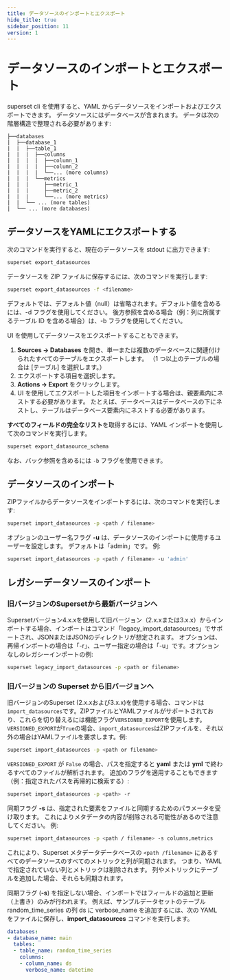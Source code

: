 ```yaml
---
title: データソースのインポートとエクスポート
hide_title: true
sidebar_position: 11
version: 1
---
```


# データソースのインポートとエクスポート

superset cli を使用すると、YAML からデータソースをインポートおよびエクスポートできます。
データソースにはデータベースが含まれます。
データは次の階層構造で整理される必要があります:

```text
├──databases
|  ├──database_1
|  |  ├──table_1
|  |  |  ├──columns
|  |  |  |  ├──column_1
|  |  |  |  ├──column_2
|  |  |  |  └──... (more columns)
|  |  |  └──metrics
|  |  |     ├──metric_1
|  |  |     ├──metric_2
|  |  |     └──... (more metrics)
|  |  └── ... (more tables)
|  └── ... (more databases)
```

## データソースをYAMLにエクスポートする

次のコマンドを実行すると、現在のデータソースを stdout に出力できます:

```bash
superset export_datasources
```

データソースを ZIP ファイルに保存するには、次のコマンドを実行します:

```bash
superset export_datasources -f <filename>
```

デフォルトでは、デフォルト値（null）は省略されます。デフォルト値を含めるには、-d フラグを使用してください。
後方参照を含める場合（例：列に所属するテーブル ID を含める場合）は、-b フラグを使用してください。

UI を使用してデータソースをエクスポートすることもできます。

1. **Sources -> Databases** を開き、単一または複数のデータベースに関連付けられたすべてのテーブルをエクスポートします。
   （1 つ以上のテーブルの場合は [テーブル] を選択します。）
2. エクスポートする項目を選択します。
3. **Actions -> Export** をクリックします。
4. UI を使用してエクスポートした項目をインポートする場合は、親要素内にネストする必要があります。
  たとえば、データベースはデータベースの下にネストし、テーブルはデータベース要素内にネストする必要があります。

**すべてのフィールドの完全なリスト**を取得するには、YAML インポートを使用して次のコマンドを実行します。

```bash
superset export_datasource_schema
```

なお、バック参照を含めるには `-b` フラグを使用できます。

## データソースのインポート

ZIPファイルからデータソースをインポートするには、次のコマンドを実行します:

```bash
superset import_datasources -p <path / filename>
```

オプションのユーザー名フラグ **-u** は、データソースのインポートに使用するユーザーを設定します。
デフォルトは「admin」です。
例:

```bash
superset import_datasources -p <path / filename> -u 'admin'
```

## レガシーデータソースのインポート

### 旧バージョンのSupersetから最新バージョンへ

Supersetバージョン4.x.xを使用して旧バージョン（2.x.xまたは3.x.x）からインポートする場合、インポートはコマンド「legacy_import_datasources」でサポートされ、JSONまたはJSONのディレクトリが想定されます。
オプションは、再帰インポートの場合は「-r」、ユーザー指定の場合は「-u」です。オプションなしのレガシーインポートの例:

```bash
superset legacy_import_datasources -p <path or filename>
```

### 旧バージョンの Superset から旧バージョンへ

旧バージョンのSuperset (2.x.xおよび3.x.x)を使用する場合、コマンドは`import_datasources`です。ZIPファイルとYAMLファイルがサポートされており、これらを切り替えるには機能フラグ`VERSIONED_EXPORT`を使用します。`VERSIONED_EXPORT`が`True`の場合、`import_datasources`はZIPファイルを、それ以外の場合はYAMLファイルを要求します。例:

```bash
superset import_datasources -p <path or filename>
```

`VERSIONED_EXPORT` が `False` の場合、パスを指定すると **yaml** または **yml** で終わるすべてのファイルが解析されます。
追加のフラグを適用することもできます（例：指定されたパスを再帰的に検索する）:

```bash
superset import_datasources -p <path> -r
```

同期フラグ **-s** は、指定された要素をファイルと同期するためのパラメータを受け取ります。
これによりメタデータの内容が削除される可能性があるので注意してください。
例:

```bash
superset import_datasources -p <path / filename> -s columns,metrics
```

これにより、Superset メタデータデータベースの `<path /filename>` にあるすべてのデータソースのすべてのメトリックと列が同期されます。
つまり、YAML で指定されていない列とメトリックは削除されます。
列やメトリックにテーブルを追加した場合、それらも同期されます。

同期フラグ (**-s**) を指定しない場合、インポートではフィールドの追加と更新（上書き）のみが行われます。
例えば、サンプルデータセットのテーブル random_time_series の列 ds に verbose_name を追加するには、次の YAML をファイルに保存し、**import_datasources** コマンドを実行します。

```yaml
databases:
- database_name: main
  tables:
  - table_name: random_time_series
    columns:
    - column_name: ds
      verbose_name: datetime
```
